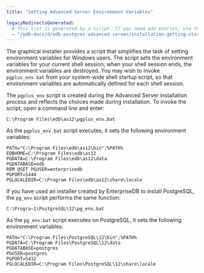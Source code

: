 ```yaml
---
title: "Setting Advanced Server Environment Variables"

legacyRedirectsGenerated:
  # This list is generated by a script. If you need add entries, use the `legacyRedirects` key.
  - "/edb-docs/d/edb-postgres-advanced-server/installation-getting-started/installation-guide-for-windows/13/setting_advanced_server_environment_variables.html"
---
```


<div id="setting_advanced_server_environment_variables" class="registered_link"></div>

The graphical installer provides a script that simplifies the task of setting environment variables for Windows users. The script sets the environment variables for your current shell session; when your shell session ends, the environment variables are destroyed. You may wish to invoke `pgplus_env.bat` from your system-wide shell startup script, so that environment variables are automatically defined for each shell session.

The `pgplus_env` script is created during the Advanced Server installation process and reflects the choices made during installation. To invoke the script, open a command line and enter:

```text
C:\Program Files\edb\as12\pgplus_env.bat
```

As the `pgplus_env.bat` script executes, it sets the following environment variables:

```text
PATH="C:\Program Files\edb\as12\bin";%PATH%
EDBHOME=C:\Program Files\edb\as12
PGDATA=C:\Program Files\edb\as12\data
PGDATABASE=edb
REM @SET PGUSER=enterprisedb
PGPORT=5444
PGLOCALEDIR=C:\Program Files\edb\as12\share\locale
```

If you have used an installer created by EnterpriseDB to install PostgreSQL, the `pg_env` script performs the same function:

```text
C:\Progra~1\PostgreSQL\12\pg_env.bat
```

As the `pg_env.bat` script executes on PostgreSQL, it sets the following environment variables:

```text
PATH="C:\Program Files\PostgreSQL\12\bin";%PATH%
PGDATA=C:\Program Files\PostgreSQL\12\data
PGDATABASE=postgres
PGUSER=postgres
PGPORT=5432
PGLOCALEDIR=C:\Program Files\PostgreSQL\12\share\locale
```
